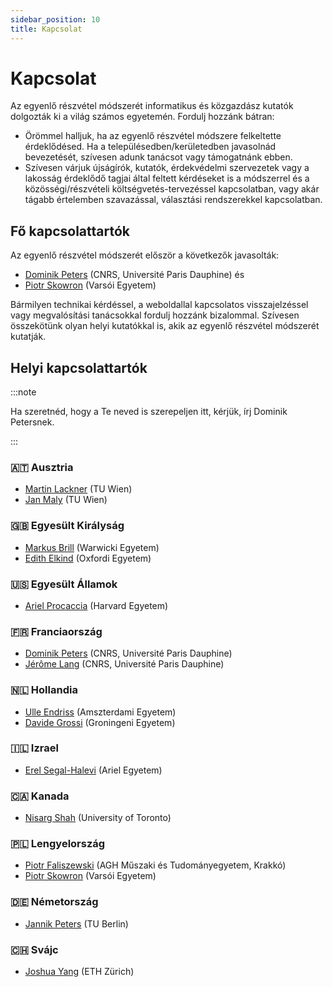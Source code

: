 ```yaml
---
sidebar_position: 10
title: Kapcsolat
---
```


# Kapcsolat

Az egyenlő részvétel módszerét informatikus és közgazdász kutatók dolgozták ki a világ számos egyetemén. Fordulj hozzánk bátran:

* Örömmel halljuk, ha az egyenlő részvétel módszere felkeltette érdeklődésed. Ha a településedben/kerületedben javasolnád bevezetését, szívesen adunk tanácsot vagy támogatnánk ebben.
* Szívesen várjuk újságírók, kutatók, érdekvédelmi szervezetek vagy a lakosság érdeklődő tagjai által feltett kérdéseket is a módszerrel és a közösségi/részvételi költségvetés-tervezéssel kapcsolatban, vagy akár tágabb értelemben szavazással, választási rendszerekkel kapcsolatban.

## Fő kapcsolattartók

Az egyenlő részvétel módszerét először a következők javasolták:
* [Dominik Peters](https://dominik-peters.de) (CNRS, Université Paris Dauphine) és 
* [Piotr Skowron](https://www.mimuw.edu.pl/~ps219737/) (Varsói Egyetem) 

Bármilyen technikai kérdéssel, a weboldallal kapcsolatos visszajelzéssel vagy megvalósítási tanácsokkal fordulj hozzánk bizalommal. Szívesen összekötünk olyan helyi kutatókkal is, akik az egyenlő részvétel módszerét kutatják.

## Helyi kapcsolattartók

:::note

Ha szeretnéd, hogy a Te neved is szerepeljen itt, kérjük, írj Dominik Petersnek.

:::

### 🇦🇹 Ausztria

* [Martin Lackner](http://martin.lackner.xyz/) (TU Wien)
* [Jan Maly](https://janmaly.de/) (TU Wien)

### 🇬🇧 Egyesült Királyság

* [Markus Brill](https://sites.google.com/site/brillmarkus/home) (Warwicki Egyetem)
* [Edith Elkind](https://www.cs.ox.ac.uk/people/edith.elkind/) (Oxfordi Egyetem)

### 🇺🇸 Egyesült Államok

* [Ariel Procaccia](http://procaccia.info/) (Harvard Egyetem)

### 🇫🇷 Franciaország

* [Dominik Peters](https://dominik-peters.de) (CNRS, Université Paris Dauphine)
* [Jérôme Lang](https://www.lamsade.dauphine.fr/~lang/) (CNRS, Université Paris Dauphine)

### 🇳🇱 Hollandia

* [Ulle Endriss](https://staff.science.uva.nl/u.endriss/) (Amszterdami Egyetem)
* [Davide Grossi](https://davidegrossi.me/) (Groningeni Egyetem)

### 🇮🇱 Izrael

* [Erel Segal-Halevi](http://erelsgl.github.io/) (Ariel Egyetem)

### 🇨🇦 Kanada

* [Nisarg Shah](https://www.cs.toronto.edu/~nisarg/index.html) (University of Toronto)

### 🇵🇱 Lengyelország

* [Piotr Faliszewski](https://home.agh.edu.pl/~faliszew/) (AGH Műszaki és Tudományegyetem, Krakkó)
* [Piotr Skowron](https://www.mimuw.edu.pl/~ps219737/) (Varsói Egyetem)

### 🇩🇪 Németország

* [Jannik Peters](https://sites.google.com/view/jannikpeters) (TU Berlin)

### 🇨🇭 Svájc

* [Joshua Yang](https://democracy.dsi.uzh.ch/member/joshua-yang/) (ETH Zürich)








